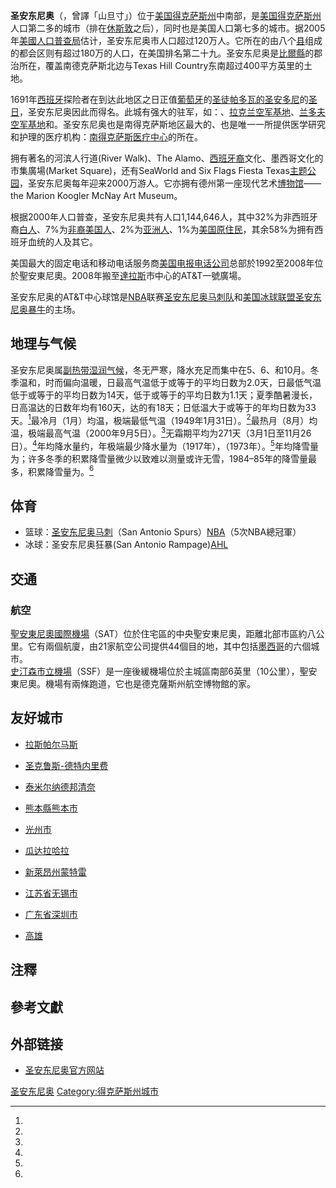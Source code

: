 {{noteTA
|G1=USState
|1=zh-hans:休斯敦;zh-hant:休斯頓;zh-hk:侯斯頓;zh-tw:休士頓;zh-mo:侯斯頓;
|2=zh-cn:得州;zh-tw:德州; zh-hk:德州;
|3=zh-cn:得克萨斯; zh-tw:德克薩斯; zh-hk:德薩斯;
|4=zh-cn:得克萨斯州; zh-tw:德克薩斯州; zh-hk:德薩斯州;
}}
{{Infobox city
| name = 圣安东尼奥
| native_name = {{lang|en|San Antonio}}
| official_name = 圣安东尼奥市<br>{{lang|en|City of San Antonio}}
| image_skyline = File:SA Montage Nima.png
| imagesize = 250px
| image_caption = 
| image_flag = File:Flag of San Antonio, Texas.svg
| image_shield = File:Coat of arms of San Antonio de Bexar, Texas.svg
| pushpin_map =USA Texas#USA
| map_caption =圣安东尼奥在[[得克萨斯州|得克萨斯州]]的位置（上圖）和[[美國|美國]]的位置（下圖）
| pushpin_label_position = bottom
| settlement_type =[[美國行政區劃|市]]
| subdivision_type = 國家
| subdivision_name = {{USA}}
| subdivision_type1 = [[美國州份|州]]
| subdivision_name1 = {{flag|Texas}}
| subdivision_type2 = [[得克薩斯州行政區劃|縣]]
| subdivision_name2 = [[比爾縣_(德克薩斯州)|比爾縣]]<br>[[梅迪納縣_(德克薩斯州)|梅迪納縣]]<br>[[科馬爾縣_(德克薩斯州)|科馬爾縣]]
| subdivision_type3 = 
| subdivision_name3 = 
| leader_title = 市長
| leader_name = Ron Nirenberg
| leader_party = [[無黨籍|無黨籍]]
| established_title = 建立
| established_date = 1718年5月1日
| established_title3 = 城市地位
| established_date3 = 1837年6月5日
| named_for = [[里斯本的聖安多尼|里斯本的聖安多尼]]
| elevation_m =198
| area_total_km2 = 
| area_urban_km2 = 1205.4
| area_land_km2 = 1193.7
| area_water_km2 = 11.7
| population_as_of = 2017年
| population_urban = 1,469,845
| population_metro = 2,454,061
| population_density_km2 = auto
| timezone = [[北美中部時區|CST]]
| utc_offset = -6
| timezone_DST = [[北美中部時區|CST]]
| utc_offset_DST = -5
| coordinates = {{coord|29|25|N|98|30|W|region:US|display=inline}}
| postal_code_type = [[美國郵區編號|郵區編號]]
| postal_code = 78201-66, 78268-70, 78275, 78278-80, 78283-89, 78291-99
| area_code = +1 210（多數）、+1 830（部分）、+1 726（計劃中）
| registration_plate =
| blank1_name = 途經的[[州際公路|州際公路]]
| blank1_info = [[10號州際公路德克薩斯州段|10號州際公路]]<br>[[35號州際公路德克薩斯州段|35號州際公路]]<br>[[37號州際公路|37號州際公路]]<br>[[410號州際公路|410號州際公路]]
| blank2_name = 途經的[[美國國道|國道]]
| blank2_info = [[181號美國國道|181號國道]]
| twin1 =
| twin2 =
| twin3 = 
| website =  }}

'''圣安东尼奥'''（{{lang-en|San Antonio}}，曾譯「山旦寸」）位于[[美国|美国]][[得克萨斯州|得克萨斯州]]中南部，是[[美国|美国]][[得克萨斯州|得克萨斯州]]人口第二多的城市（排在[[休斯敦|休斯敦]]之后），同时也是美国人口第七多的城市。据2005年[[美國人口普查局|美國人口普查局]]估计，圣安东尼奥市人口超过120万人。它所在的由八个[[县_(美国)|县]]组成的都会区则有超过180万的人口，在美国排名第二十九。圣安东尼奥是[[比爾縣_(德克薩斯州)|比爾縣]]的郡治所在，覆盖南德克萨斯北边与Texas Hill Country东南超过400平方英里的土地。

1691年[[西班牙|西班牙]]探险者在到达此地区之日正值[[葡萄牙|葡萄牙]]的[[圣徒|圣徒]][[帕多瓦的圣安多尼|帕多瓦的圣安多尼]]的[[圣日|圣日]]，圣安东尼奥因此而得名。此城有强大的驻军，如：{{Link-en|Sam Houston堡|Fort Sam Houston}}、[[拉克兰空军基地|拉克兰空军基地]]、[[兰多夫空军基地|兰多夫空军基地]]和{{Link-en|Brooks市驻军基地|Brooks Air Force Base}}。圣安东尼奥也是南得克萨斯地区最大的、也是唯一一所提供医学研究和护理的医疗机构：[[南得克萨斯医疗中心|南得克萨斯医疗中心]]的所在。

拥有著名的河滨人行道(River Walk)、The Alamo、[[西班牙裔|西班牙裔]]文化、墨西哥文化的市集廣場(Market Square)，还有SeaWorld and Six Flags Fiesta Texas[[主题公园|主题公园]]，圣安东尼奥每年迎来2000万游人。它亦拥有德州第一座现代艺术[[博物馆|博物馆]]——the Marion Koogler McNay Art Museum。

根据2000年人口普查，圣安东尼奥共有人口1,144,646人，其中32%为非西班牙裔[[白人|白人]]、7%为[[非裔美国人|非裔美国人]]、2%为[[亚洲人|亚洲人]]、1%为[[美国原住民|美国原住民]]，其余58%为拥有西班牙血统的人及其它。

美国最大的固定电话和移动电话服务商[[美国电报电话公司|美国电报电话公司]]总部於1992至2008年位於聖安東尼奧。2008年搬至[[達拉斯|達拉斯]]市中心的AT&T一號廣場。

圣安东尼奥的AT&T中心球馆是[[NBA|NBA]]联赛[[圣安东尼奥马刺队|圣安东尼奥马刺队]]和[[美国冰球联盟|美国冰球联盟]][[圣安东尼奥暴牛|圣安东尼奥暴牛]]的主场。

==地理与气候==
圣安东尼奥属[[副热带湿润气候|副热带湿润气候]]，冬无严寒，降水充足而集中在5、6、和10月。冬季温和，时而偏向温暖，日最高气温低于或等于{{convert|5|C}}的平均日数为2.0天，日最低气温低于或等于{{convert|0|C}}的平均日数为14天，低于或等于{{convert|-5|C}}的平均日数为1.1天；夏季酷暑漫长，日高温达{{convert|30|C}}的日数年均有160天，达{{convert|100|F|disp=flip}}的有18天；日低温大于或等于{{convert|25|C}}的年均日数为33天。<ref name = "NWS New Braunfels, TX"/>最冷月（1月）均温{{convert|52.2|F|1|disp=flip}}，极端最低气温{{convert|0|F|0|disp=flip}}（1949年1月31日）。<ref name = "NWS New Braunfels, TX"/>最热月（8月）均温{{convert|85.5|F|1|disp=flip}}，极端最高气温{{convert|111|F|0|disp=flip}}（2000年9月5日）。<ref name = "NWS New Braunfels, TX"/>无霜期平均为271天（3月1日至11月26日）。<ref name = "NWS New Braunfels, TX"/>年均降水量约{{convert|32.38|in|sigfig=3|disp=flip}}，年极端最少降水量为{{convert|10.11|in|disp=flip}}（1917年），{{convert|52.28|in|disp=flip}}（1973年）。<ref name = "NWS New Braunfels, TX"/>年均降雪量为{{convert|0.2|in|cm|disp=flip}}；许多冬季的积累降雪量微少以致难以测量或许无雪，1984–85年的降雪量最多，积累降雪量为{{convert|15.9|in|cm|disp=flip}}。<ref name = "NWS New Braunfels, TX"/>

{{Weather box|width=auto
|location = 圣安东尼奥（[[圣安东尼奥国际机场|圣安东尼奥国际机场]]），1991–2020年正常值，1885年至今极端数据
|collapsed = Y
|single line = Y
|metric first = Y
|Jan high F = 63.3
|Feb high F = 67.5
|Mar high F = 73.8
|Apr high F = 80.3
|May high F = 86.6
|Jun high F = 92.4
|Jul high F = 94.9
|Aug high F = 96.0
|Sep high F = 90.1
|Oct high F = 82.2
|Nov high F = 71.7
|Dec high F = 64.7
|year high F= 80.3
|Jan low F = 41.0
|Feb low F = 45.1
|Mar low F = 51.8
|Apr low F = 58.4
|May low F = 66.4
|Jun low F = 72.7
|Jul low F = 74.7
|Aug low F = 74.9
|Sep low F = 69.6
|Oct low F = 60.4
|Nov low F = 49.8
|Dec low F = 42.4
|year low F= 58.9
<!--
“1. Location »”里选本站
“2. Product »”里选“Monthly summarized data”
“3. Options »”第一选项“Year range：”里填1991-2020，再选“Max temp”或者“Min temp”的默认后，再将结果贴入表格
-->
| Jan avg record high F = 80.3
| Feb avg record high F = 84.9
| Mar avg record high F = 88.9
| Apr avg record high F = 92.2
| May avg record high F = 96.0
| Jun avg record high F = 98.9
| Jul avg record high F =100.5
| Aug avg record high F =102.1
| Sep avg record high F = 98.7
| Oct avg record high F = 93.1
| Nov avg record high F = 85.1
| Dec avg record high F = 80.6
|year avg record high F =103.8
| Jan avg record low F = 26.2
| Feb avg record low F = 29.0
| Mar avg record low F = 33.7
| Apr avg record low F = 41.6
| May avg record low F = 53.1
| Jun avg record low F = 65.3
| Jul avg record low F = 70.2
| Aug avg record low F = 69.4
| Sep avg record low F = 57.4
| Oct avg record low F = 41.8
| Nov avg record low F = 32.2
| Dec avg record low F = 27.4
|year avg record low F = 23.5
|Jan record high F =  89
|Feb record high F = 100
|Mar record high F = 100
|Apr record high F = 101
|May record high F = 104
|Jun record high F = 108
|Jul record high F = 107
|Aug record high F = 110
|Sep record high F = 111
|Oct record high F =  99
|Nov record high F =  94
|Dec record high F =  90

|Jan record low F =  0
|Feb record low F =  4
|Mar record low F = 19
|Apr record low F = 31
|May record low F = 42
|Jun record low F = 48
|Jul record low F = 60
|Aug record low F = 57
|Sep record low F = 41
|Oct record low F = 27
|Nov record low F = 21
|Dec record low F =  6
|precipitation colour = green
|Jan precipitation inch = 1.96
|Feb precipitation inch = 1.74
|Mar precipitation inch = 2.31
|Apr precipitation inch = 2.42
|May precipitation inch = 4.40
|Jun precipitation inch = 3.28
|Jul precipitation inch = 2.41
|Aug precipitation inch = 2.15
|Sep precipitation inch = 3.88
|Oct precipitation inch = 3.75
|Nov precipitation inch = 2.08
|Dec precipitation inch = 2.00
|year precipitation inch=32.38
|Jan snow inch = 0.0
|Feb snow inch = 0.1
|Mar snow inch = 0.0
|Apr snow inch = 0.0
|May snow inch = 0.0
|Jun snow inch = 0.0
|Jul snow inch = 0.0
|Aug snow inch = 0.0
|Sep snow inch = 0.0
|Oct snow inch = 0.0
|Nov snow inch = 0.0
|Dec snow inch = 0.1
|year snow inch=
|unit precipitation days = 0.01 in
|Jan precipitation days = 6.9
|Feb precipitation days = 7.4
|Mar precipitation days = 8.5
|Apr precipitation days = 6.4
|May precipitation days = 8.3
|Jun precipitation days = 7.0
|Jul precipitation days = 5.0
|Aug precipitation days = 4.7
|Sep precipitation days = 6.9 
|Oct precipitation days = 6.4
|Nov precipitation days = 6.4
|Dec precipitation days = 7.4
|year precipitation days=
|unit snow days = 0.1 in
|Jan snow days = 0.2
|Feb snow days = 0.2
|Mar snow days = 0.0
|Apr snow days = 0.0
|May snow days = 0.0
|Jun snow days = 0.0
|Jul snow days = 0.0
|Aug snow days = 0.0
|Sep snow days = 0.0
|Oct snow days = 0.0
|Nov snow days = 0.0
|Dec snow days = 0.0
|year snow days =0.4
|Jan sun = 159.4 |Jan percentsun = 49
|Feb sun = 169.7 |Feb percentsun = 54
|Mar sun = 215.5 |Mar percentsun = 58
|Apr sun = 209.7 |Apr percentsun = 54
|May sun = 221.8 |May percentsun = 52
|Jun sun = 275.9 |Jun percentsun = 66
|Jul sun = 308.8 |Jul percentsun = 72
|Aug sun = 293.9 |Aug percentsun = 72
|Sep sun = 234.9 |Sep percentsun = 63
|Oct sun = 218.0 |Oct percentsun = 61
|Nov sun = 171.9 |Nov percentsun = 54
|Dec sun = 149.7 |Dec percentsun = 47
|year percentsun = 59
|Jan humidity = 67
|Feb humidity = 66
|Mar humidity = 65
|Apr humidity = 65
|May humidity = 71
|Jun humidity = 70
|Jul humidity = 65
|Aug humidity = 64
|Sep humidity = 66
|Oct humidity = 68
|Nov humidity = 69
|Dec humidity = 68
|year humidity=
|source 1 = NOAA（1981–2010年相对湿度；1961–1990年日照）<ref name = "NWS New Braunfels, TX">{{cite web |url = https://www.weather.gov/wrh/climate?wfo=ewx |title = NowData - NOAA Online Weather Data |publisher = [[National_Oceanic_and_Atmospheric_Administration|National Oceanic and Atmospheric Administration]] |accessdate = 2022-01-31 |dead-url = no |archive-date = 2022-04-09 |archive-url = https://web.archive.org/web/20220409223456/https://www.weather.gov/wrh/Climate?wfo=ewx }}</ref><ref name="1991-2020 normals">{{cite web |format=csv |url=https://www.ncei.noaa.gov/access/services/data/v1?dataset=normals-monthly-1991-2020&startDate=0001-01-01&endDate=9996-12-31&stations=USW00012921&format=csv |publisher=National Oceanic and Atmospheric Administration |title=Station: SAN ANTONIO INTL AP, TX US USW00012921 |access-date=2021-05-07 |archive-date=2022-01-31 |archive-url=https://web.archive.org/web/20220131011307/https://www.ncei.noaa.gov/access/services/data/v1?dataset=normals-monthly-1991-2020&startDate=0001-01-01&endDate=9996-12-31&stations=USW00012921&format=csv |dead-url=no }}</ref><ref name= noaasun >{{cite web |url = ftp://ftp.atdd.noaa.gov/pub/GCOS/WMO-Normals/TABLES/REG_IV/US/GROUP3/72253.TXT |title = WMO Climate Normals for SAN ANTONIO/INTL, TX 1961–1990 |accessdate = 2014-03-10 |publisher = National Oceanic and Atmospheric Administration}}</ref><ref name="RH">{{cite web |url = https://www1.ncdc.noaa.gov/pub/data/lcd/annual/2018/01201813SAT.pdf |title = Local Climatological Data Annual Summary with Comparative Data for SAN ANTONIO, TEXAS (KSAT) |publisher = National Oceanic and Atmospheric Administration |access-date = 2022-06-11 |page=3}}</ref><br/>
圣安东尼奥国际交换站，1885年3月–1940年12月在市中心，1941年1月–1942年6月在[[史汀森市立机场|史汀森市立机场]]（Stinson Municipal Airport），1942年7月起在圣安东尼奥国际机场。<ref>{{Cite web |url=http://threadex.rcc-acis.org/ |title=ThreadEx |accessdate=2014-07-18 |archive-date=2006-05-19 |archive-url=https://web.archive.org/web/20060519074347/http://threadex.rcc-acis.org/ |dead-url=no }}</ref>
}}

== 体育 ==
* 篮球：[[圣安东尼奥马刺|圣安东尼奥马刺]]（San Antonio Spurs）[[NBA|NBA]]（5次NBA總冠軍）
* 冰球：圣安东尼奥狂暴(San Antonio Rampage)[[AHL|AHL]]

== 交通 ==
=== 航空 ===
[[聖安東尼奧國際機場|聖安東尼奧國際機場]]（SAT）位於住宅區的中央聖安東尼奧，距離北部市區約八公里。它有兩個航廈，由21家航空公司提供44個目的地，其中包括[[墨西哥|墨西哥]]的六個城市。<br>
[[史汀森市立機場|史汀森市立機場]]（SSF）是一座後緩機場位於主城區南部6英里（10公里），聖安東尼奧。機場有兩條跑道，它也是德克薩斯州航空博物館的家。

== 友好城市 ==
* {{ESP}}[[拉斯帕尔马斯|拉斯帕尔马斯]] 
* {{ESP}}[[圣克鲁斯-德特内里费|圣克鲁斯-德特内里费]]
* {{IND}}[[泰米尔纳德邦|泰米尔纳德邦]][[清奈|清奈]]
* {{JPN}}[[熊本縣|熊本縣]][[熊本市|熊本市]]
* {{KOR}}[[光州市|光州市]] 
* {{MEX}}[[瓜达拉哈拉|瓜达拉哈拉]] 
* {{MEX}}[[新萊昂州|新萊昂州]][[蒙特雷|蒙特雷]] 
* {{PRC}}[[江苏省|江苏省]][[无锡市|无锡市]]
* {{PRC}}[[广东省|广东省]][[深圳市|深圳市]]
* {{ROC}}[[高雄市|高雄]]

== 注釋 ==
{{notelist}}

== 參考文獻 ==
{{Reflist}}

== 外部链接 ==
{{Commons category|San Antonio, Texas}}
* [http://www.sanantonio.gov/ 圣安东尼奥官方网站] {{Wayback|url=http://www.sanantonio.gov/ |date=20120126150414 }}

{{美国50大都市}}
{{Authority control}}

[[Category:圣安东尼奥|]]
[[Category:得克萨斯州城市|Category:得克萨斯州城市]]
